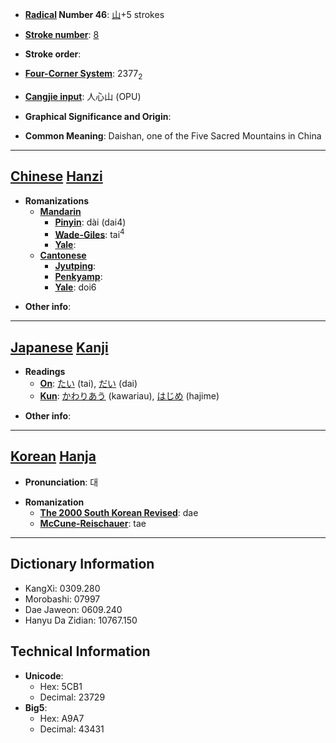 * '''[[Wiktionary:Chinese radical index| Radical]] Number 46''': [[Wiktionary:Chinese radical index 山|山]]+5 strokes

* '''[[Wiktionary:Chinese total strokes index|Stroke number]]''': [[Wiktionary:Chinese total strokes index 8|8]]

* '''Stroke order''': 

* '''[[Wiktionary:Chinese four corner index|Four-Corner System]]''': 2377<sub>2</sub>

* '''[[Wiktionary:Chinese Cangjie index|Cangjie input]]''': 人心山 (OPU)

* '''Graphical Significance and Origin''': 

* '''Common Meaning''': Daishan, one of the Five Sacred Mountains in China

----

== [[Chinese]] [[Hanzi]] ==

* '''Romanizations'''
** '''[[Mandarin]]'''
*** '''[[Pinyin]]''': dài (dai4)
*** '''[[Wade-Giles]]''': tai<sup>4</sup>
*** '''[[Yale]]''': 
** '''[[Cantonese]]'''
*** '''[[Jyutping]]''':
*** '''[[Penkyamp]]''': 
*** '''[[Yale]]''': doi6

* '''Other info''': 

----

== [[Japanese]] [[Kanji]] ==

* '''Readings'''
** '''[[On]]''': [[たい]] (tai), [[だい]] (dai)
** '''[[Kun]]''': [[かわりあう]] (kawariau), [[はじめ]] (hajime)

* '''Other info''':  

----

== [[Korean]] [[Hanja]] ==

* '''Pronunciation''': 대

* '''Romanization'''
** '''[[The 2000 South Korean Revised Romanization|The 2000 South Korean Revised]]''': dae
** '''[[McCune-Reischauer]]''': tae

----

== Dictionary Information ==

* KangXi: 0309.280
* Morobashi: 07997
* Dae Jaweon: 0609.240
* Hanyu Da Zidian: 10767.150

== Technical Information ==

* '''Unicode''':
** Hex: 5CB1
** Decimal: 23729
* '''Big5''':
** Hex: A9A7
** Decimal: 43431